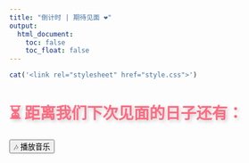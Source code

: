 ```yaml
---
title: "倒计时 | 期待见面 ❤️"
output:
  html_document:
    toc: false
    toc_float: false
---
```


```r
cat('<link rel="stylesheet" href="style.css">')
```

<div class="container">
  <h1 style="color:#ff6b81; text-shadow: 3px 3px 6px rgba(0, 0, 0, 0.2);">⏳ 距离我们下次见面的日子还有：</h1>
  <p id="countdown"></p>

  <button class="music-button" onclick="playMusic()">🎶 播放音乐</button>

  <audio id="bgMusic" loop>
    <source src="audio/your-music-file.ogg" type="audio/ogg">
    <source src="audio/your-music-file.mp3" type="audio/mpeg">
    你的浏览器不支持播放音乐。
  </audio>
</div>

<script>
  function countdown() {
      let futureDate = new Date("2025-06-01");  
      let now = new Date();
      let diff = futureDate - now;

      let days = Math.floor(diff / (1000 * 60 * 60 * 24));
      let hours = Math.floor((diff % (1000 * 60 * 60 * 24)) / (1000 * 60 * 60));
      let minutes = Math.floor((diff % (1000 * 60 * 60)) / (1000 * 60));
      let seconds = Math.floor((diff % (1000 * 60)) / 1000);

      document.getElementById("countdown").textContent = 
          `${days} 天 ${hours} 小时 ${minutes} 分钟 ${seconds} 秒`;
  }

  setInterval(countdown, 1000);

  function playMusic() {
      var music = document.getElementById("bgMusic");
      if (music.paused) {
          music.play();
      } else {
          music.pause();
      }
  }
</script>